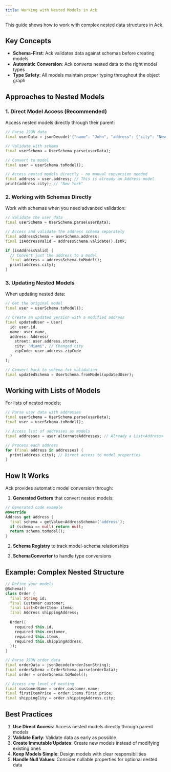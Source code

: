 ```yaml
---
title: Working with Nested Models in Ack
---
```



This guide shows how to work with complex nested data structures in Ack.

## Key Concepts

- **Schema-First**: Ack validates data against schemas before creating models
- **Automatic Conversion**: Ack converts nested data to the right model types
- **Type Safety**: All models maintain proper typing throughout the object graph

## Approaches to Nested Models

### 1. Direct Model Access (Recommended)

Access nested models directly through their parent:

```dart
// Parse JSON data
final userData = jsonDecode('{"name": "John", "address": {"city": "New York"}}');

// Validate with schema
final userSchema = UserSchema.parse(userData);

// Convert to model
final user = userSchema.toModel();

// Access nested models directly - no manual conversion needed
final address = user.address; // This is already an Address model
print(address.city); // "New York"
```

### 2. Working with Schemas Directly

Work with schemas when you need advanced validation:

```dart
// Validate the user data
final userSchema = UserSchema.parse(userData);

// Access and validate the address schema separately
final addressSchema = userSchema.address;
final isAddressValid = addressSchema.validate().isOk;

if (isAddressValid) {
  // Convert just the address to a model
  final address = addressSchema.toModel();
  print(address.city);
}
```

### 3. Updating Nested Models

When updating nested data:

```dart
// Get the original model
final user = userSchema.toModel();

// Create an updated version with a modified address
final updatedUser = User(
  id: user.id,
  name: user.name,
  address: Address(
    street: user.address.street,
    city: "Miami", // Changed city
    zipCode: user.address.zipCode
  )
);

// Convert back to schema for validation
final updatedSchema = UserSchema.fromModel(updatedUser);
```

## Working with Lists of Models

For lists of nested models:

```dart
// Parse user data with addresses
final userSchema = UserSchema.parse(userData);
final user = userSchema.toModel();

// Access list of addresses as models
final addresses = user.alternateAddresses; // Already a List<Address>

// Process each address
for (final address in addresses) {
  print(address.city); // Direct access to model properties
}
```

## How It Works

Ack provides automatic model conversion through:

1. **Generated Getters** that convert nested models:

```dart
// Generated code example
@override
Address get address {
  final schema = getValue<AddressSchema>('address');
  if (schema == null) return null;
  return schema.toModel();
}
```

2. **Schema Registry** to track model-schema relationships

3. **SchemaConverter** to handle type conversions

## Example: Complex Nested Structure

```dart
// Define your models
@Schema()
class Order {
  final String id;
  final Customer customer;
  final List<OrderItem> items;
  final Address shippingAddress;
  
  Order({
    required this.id,
    required this.customer,
    required this.items,
    required this.shippingAddress,
  });
}

// Parse JSON order data
final orderData = jsonDecode(orderJsonString);
final orderSchema = OrderSchema.parse(orderData);
final order = orderSchema.toModel();

// Access any level of nesting
final customerName = order.customer.name;
final firstItemPrice = order.items.first.price;
final shippingCity = order.shippingAddress.city;
```

## Best Practices

1. **Use Direct Access**: Access nested models directly through parent models
2. **Validate Early**: Validate data as early as possible
3. **Create Immutable Updates**: Create new models instead of modifying existing ones
4. **Keep Models Simple**: Design models with clear responsibilities
5. **Handle Null Values**: Consider nullable properties for optional nested data 

